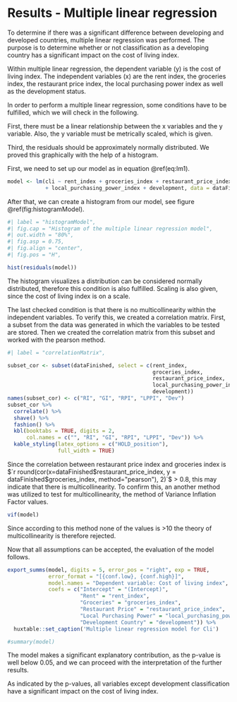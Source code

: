 # Results - Multiple linear regression {#results}

To determine if there was a significant difference between developing and developed countries, multiple linear regression was performed. The purpose is to determine whether or not classification as a developing country has a significant impact on the cost of living index.

Within multiple linear regression, the dependent variable (y) is the cost of living index. The independent variables (x) are the rent index, the groceries index, the restaurant price index, the local purchasing power index as well as the development status.


In order to perform a multiple linear regression, some conditions have to be fulfilled, which we will check in the following.

First, there must be a linear relationship between the x variables and the y variable. Also, the y variable must be metrically scaled, which is given.

Third, the residuals should be approximately normally distributed. We proved this graphically with the help of a histogram.

First, we need to set up our model as in equation \@ref(eq:lm1).

```{=tex}
\begin{align} 
  CLI_{\text{\,i}} &= \upalpha + \upbeta_{1} \times Rent~Index_{\text{\,i}} + \upbeta_{2} \times Groceries~Index_{\text{\,i}} + \upbeta_{3} \times Restaurant~Price~Index_{\text{\,i}} + &&\notag\\
  \phantom{CLI_{\text{\,i}}} & \phantom{{} =  ^l} \upbeta_{4} \times Local~Purchasing~Power~Index_{\text{\,i}} +  \upbeta_{5} \times Development_{\text{\,i}} + \upepsilon_{\text{\,i}} &&\notag\\
\upepsilon_{i} &\sim N(0, \upsigma^{2})
  (\#eq:lm1)
\end{align}
```
```r
model <- lm(cli ~ rent_index + groceries_index + restaurant_price_index 
            + local_purchasing_power_index + development, data = dataFinished)
```

After that, we can create a histogram from our model, see figure \@ref(fig:histogramModel).

```r
#| label = "histogramModel",
#| fig.cap = "Histogram of the multiple linear regression model",
#| out.width = "80%",
#| fig.asp = 0.75,
#| fig.align = "center",
#| fig.pos = "H",

hist(residuals(model))
```

The histogram visualizes a distribution can be considered normally distributed, therefore this condition is also fulfilled. Scaling is also given, since the cost of living index is on a scale.

The last checked condition is that there is no multicollinearity within the independent variables. To verify this, we created a correlation matrix. First, a subset from the data was generated in which the variables to be tested are stored. Then we created the correlation matrix from this subset and worked with the pearson method.


\singlespacing

```r
#| label = "correlationMatrix",

subset_cor <- subset(dataFinished, select = c(rent_index, 
                                              groceries_index, 
                                              restaurant_price_index, 
                                              local_purchasing_power_index, 
                                              development))
names(subset_cor) <- c("RI", "GI", "RPI", "LPPI", "Dev")
subset_cor %>% 
  correlate() %>% 
  shave() %>% 
  fashion() %>% 
  kbl(booktabs = TRUE, digits = 2,
      col.names = c("", "RI", "GI", "RPI", "LPPI", "Dev")) %>% 
  kable_styling(latex_options = c("HOLD_position"), 
                full_width = TRUE)
```

\doublespacing

Since the correlation between restaurant price index and groceries index is $`r round(cor(x=dataFinished$restaurant_price_index, y  = dataFinished$groceries_index, method="pearson"), 2)`$ \> 0.8, this may indicate that there is multicollinearity. To confirm this, an another method was utilized to test for multicollinearity, the method of Variance Inflation Factor values.

```r
vif(model)
```

Since according to this method none of the values is \>10 the theory of multicollinearity is therefore rejected.

Now that all assumptions can be accepted, the evaluation of the model follows.

```r

export_summs(model, digits = 5, error_pos = "right", exp = TRUE,
             error_format = "[{conf.low}, {conf.high}]",
             model.names = "Dependent variable: Cost of living index",
             coefs = c("Intercept" = "(Intercept)",
                       "Rent" = "rent_index",
                       "Groceries" = "groceries_index",
                       "Restaurant Price" = "restaurant_price_index",
                       "Local Purchasing Power" = "local_purchasing_power_index",
                       "Development Country" = "development")) %>%
  huxtable::set_caption('Multiple linear regression model for Cli')

#summary(model)
```

The model makes a significant explanatory contribution, as the p-value is well below 0.05, and we can proceed with the interpretation of the further results.

As indicated by the p-values, all variables except development classification have a significant impact on the cost of living index.

\clearpage
